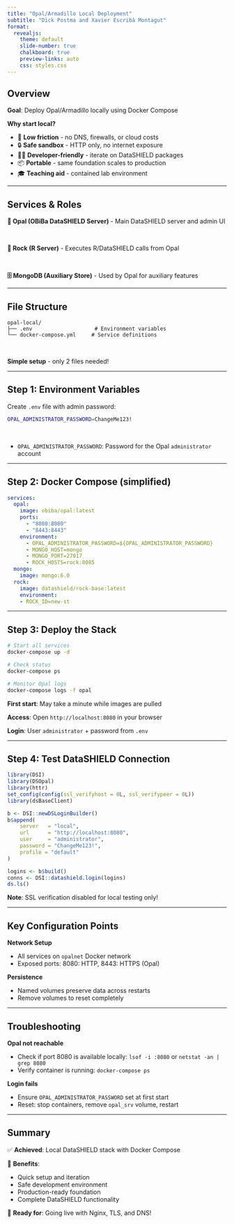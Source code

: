 ```yaml
---
title: "Opal/Armadillo Local Deployment"
subtitle: "Dick Postma and Xavier Escribà Montagut"
format: 
  revealjs:
    theme: default
    slide-number: true
    chalkboard: true
    preview-links: auto
    css: styles.css
---
```


## Overview

**Goal**: Deploy Opal/Armadillo locally using Docker Compose

**Why start local?**

- 🚀 **Low friction** - no DNS, firewalls, or cloud costs
- 🔒 **Safe sandbox** - HTTP only, no internet exposure  
- 👩‍💻 **Developer-friendly** - iterate on DataSHIELD packages
- 📦 **Portable** - same foundation scales to production
- 🎓 **Teaching aid** - contained lab environment

---

## Services & Roles
**🏢 Opal (OBiBa DataSHIELD Server)**
- Main DataSHIELD server and admin UI

<br>

**🔧 Rock (R Server)**
- Executes R/DataSHIELD calls from Opal

<br>

**🗄️ MongoDB (Auxiliary Store)**
- Used by Opal for auxiliary features

---

## File Structure

```
opal-local/
├── .env                    # Environment variables
└── docker-compose.yml     # Service definitions  
```

<br>

**Simple setup** - only 2 files needed!

---

## Step 1: Environment Variables

Create `.env` file with admin password:

```bash
OPAL_ADMINISTRATOR_PASSWORD=ChangeMe123!
```

<br>

- `OPAL_ADMINISTRATOR_PASSWORD`: Password for the Opal `administrator` account

---

## Step 2: Docker Compose (simplified)

```yaml
services:
  opal:
    image: obiba/opal:latest
    ports:
      - "8080:8080"
      - "8443:8443"
    environment:
      - OPAL_ADMINISTRATOR_PASSWORD=${OPAL_ADMINISTRATOR_PASSWORD}
      - MONGO_HOST=mongo
      - MONGO_PORT=27017
      - ROCK_HOSTS=rock:8085
  mongo:
    image: mongo:6.0
  rock:
    image: datashield/rock-base:latest
    environment:
    - ROCK_ID=new-st
```

---

## Step 3: Deploy the Stack

```bash
# Start all services
docker-compose up -d

# Check status
docker-compose ps

# Monitor Opal logs
docker-compose logs -f opal
```

**First start**: May take a minute while images are pulled

**Access**: Open `http://localhost:8080` in your browser

**Login**: User `administrator` + password from `.env`

---

## Step 4: Test DataSHIELD Connection

```r
library(DSI)
library(DSOpal)
library(httr)
set_config(config(ssl_verifyhost = 0L, ssl_verifypeer = 0L))
library(dsBaseClient)

b <- DSI::newDSLoginBuilder()
b$append(
    server   = "local",
    url      = "http://localhost:8080",
    user     = "administrator",
    password = "ChangeMe123!",
    profile = "default"
)

logins <- b$build()
conns <- DSI::datashield.login(logins)
ds.ls()
```

**Note**: SSL verification disabled for local testing only!

---

## Key Configuration Points

**Network Setup**

- All services on `opalnet` Docker network
- Exposed ports: 8080: HTTP, 8443: HTTPS (Opal)

**Persistence**

- Named volumes preserve data across restarts
- Remove volumes to reset completely

---

## Troubleshooting

**Opal not reachable**

- Check if port 8080 is available locally: `lsof -i :8080` or `netstat -an | grep 8080`
- Verify container is running: `docker-compose ps`

**Login fails**

- Ensure `OPAL_ADMINISTRATOR_PASSWORD` set at first start
- Reset: stop containers, remove `opal_srv` volume, restart


---

## Summary

✅ **Achieved**: Local DataSHIELD stack with Docker Compose

🚀 **Benefits**: 

- Quick setup and iteration
- Safe development environment  
- Production-ready foundation
- Complete DataSHIELD functionality

🎯 **Ready for**: Going live with Nginx, TLS, and DNS!

